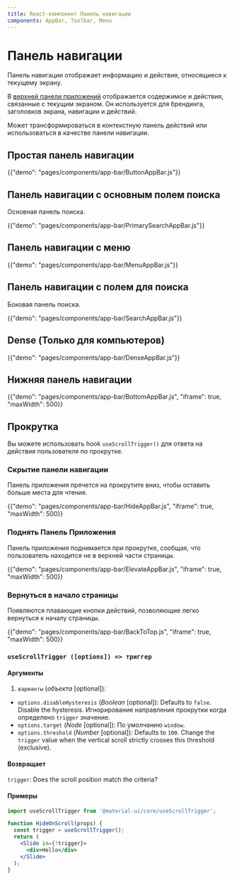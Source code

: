 ```yaml
---
title: React-компонент Панель навигации
components: AppBar, Toolbar, Menu
---
```


# Панель навигации

<p class="description">Панель навигации отображает информацию и действия, относящиеся к текущему экрану.</p>

В [верхней панели приложений](https://material.io/design/components/app-bars-top.html) отображается содержимое и действия, связанные с текущим экраном. Он используется для брендинга, заголовков экрана, навигации и действий.

Может трансформироваться в контекстную панель действий или использоваться в качестве панели навигации.

## Простая панель навигации

{{"demo": "pages/components/app-bar/ButtonAppBar.js"}}

## Панель навигации с основным полем поиска

Основная панель поиска.

{{"demo": "pages/components/app-bar/PrimarySearchAppBar.js"}}

## Панель навигации с меню

{{"demo": "pages/components/app-bar/MenuAppBar.js"}}

## Панель навигации с полем для поиска

Боковая панель поиска.

{{"demo": "pages/components/app-bar/SearchAppBar.js"}}

## Dense (Только для компьютеров)

{{"demo": "pages/components/app-bar/DenseAppBar.js"}}

## Нижняя панель навигации

{{"demo": "pages/components/app-bar/BottomAppBar.js", "iframe": true, "maxWidth": 500}}

## Прокрутка

Вы можете использовать hook `useScrollTrigger()` для ответа на действия пользователя по прокрутке.

### Скрытие панели навигации

Панель приложения прячется на прокрутите вниз, чтобы оставить больше места для чтения.

{{"demo": "pages/components/app-bar/HideAppBar.js", "iframe": true, "maxWidth": 500}}

### Поднять Панель Приложения

Панель приложения поднимается при прокрутке, сообщая, что пользователь находится не в верхней части страницы.

{{"demo": "pages/components/app-bar/ElevateAppBar.js", "iframe": true, "maxWidth": 500}}

### Вернуться в начало страницы

Появляются плавающие кнопки действий, позволяющие легко вернуться к началу страницы.

{{"demo": "pages/components/app-bar/BackToTop.js", "iframe": true, "maxWidth": 500}}

### `useScrollTrigger ([options]) => триггер`

#### Аргументы

1. `варианты` (*объекта* [optional]):

- `options.disableHysteresis` (*Boolean* [optional]): Defaults to `false`. Disable the hysteresis. Игнорирование направления прокрутки когда определено `trigger` значение.
- `options.target` (*Node* [optional]): По умолчанию `window`.
- `options.threshold` (*Number* [optional]): Defaults to `100`. Change the `trigger` value when the vertical scroll strictly crosses this threshold (exclusive).

#### Возвращает

`trigger`: Does the scroll position match the criteria?

#### Примеры

```jsx
import useScrollTrigger from '@material-ui/core/useScrollTrigger';

function HideOnScroll(props) {
  const trigger = useScrollTrigger();
  return (
    <Slide in={!trigger}>
      <div>Hello</div>
    </Slide>
  );
}
```
